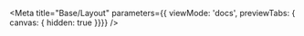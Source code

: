 
<Meta title="Base/Layout"
  parameters={{ viewMode: 'docs', previewTabs: { canvas: { hidden: true }}}}
  />

<div>
  <Title/>
  <Subtitle>Use our mobile-first extreme flexible flexbox layout system to build all sorts of layouts. It consists of three components: <LinkTo story="container" kind="organisms-container"><b>container</b></LinkTo>, <LinkTo story="grid" kind="organisms-grid"><b>grid</b></LinkTo> and <LinkTo story="one-column" kind="organisms-section"><b>section</b></LinkTo></Subtitle>
  <Heading>How it works</Heading>
  <Source format={false} language="twig" dark code={dedent`
    {% embed "@organisms/container/container.twig" with {width: 'default', 'padding_x': 'default', padding_top: 'default'} only %}
      {% block content %}
      {% set cells = [
              'Cell 1',
              'Cell 2'
            ] %}
            {% include "@organisms/grid/grid.twig" with {
              attributes: create_attribute(),
              cells: cells,
              columns: 2,
              columns_width: 'equal',
              gutter: 'default'
            } only %}
    {% endblock %}
  {% endembed %}
  `} />
  <p>This example above creates a two column grid inside a container. </p>
  <Subheading>Breaking it down, here’s how it works:</Subheading>
  <ul>
    <li>The container adds a maximum width [width].</li>
    <li>The container adds padding [padding_x] to browser borders.</li>
    <li>The container adds padding [padding_top] to the parent container.</li>
    <li>The grid has two columns [columns].</li>
    <li>The columns are 50% 50% [columns_width].</li>
    <li>There is a default spacing between the cells [gutter].</li>
  </ul>
  <Heading>Section</Heading>
  <Source format={false} language="twig" dark code={dedent`
  {% embed "@organisms/section/section.twig" with { columns: 2, headline: 'Section title', width: 'default', 'padding_x': 'default', padding_top: 'default'} %}
    {% block column_1 %}
      First column
    {% endblock %}
    {% block column_2 %}
      Second column
    {% endblock %}
  {% endembed %}
  `} />
  <p>A section is a combination of container and grid to simplify the usage. The sections knows the same settings as grid and container.
  You can also use the section as a section in Drupal Layout Builder.
  </p>
</div>
